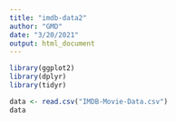 ```yaml
---
title: "imdb-data2"
author: "GMD"
date: "3/20/2021"
output: html_document
---
```

```r
library(ggplot2)
library(dplyr)
library(tidyr)
```

```r
data <- read.csv("IMDB-Movie-Data.csv")
data
```

```r

```

